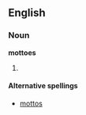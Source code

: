 ==English==

===Noun===
'''mottoes'''

# {{plural of|[[motto]]}}

====Alternative spellings====
*[[mottos]]
